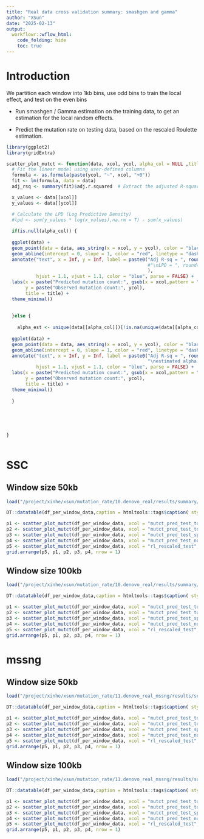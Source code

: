 ```yaml
---
title: "Real data cross validation summary: smashgen and gamma"
author: "XSun"
date: "2025-02-13"
output:
  workflowr::wflow_html:
    code_folding: hide
    toc: true
---
```


# Introduction

We partition each window into 1kb bins, use odd bins to train the local effect, and test on the even bins

- Run smashgen / Gamma estimation on the training data, to get an estimation for the local random effects.

- Predict the mutation rate on testing data, based on the rescaled Roulette estimation.


```r
library(ggplot2)
library(gridExtra)

scatter_plot_mutct <- function(data, xcol, ycol, alpha_col = NULL ,title=NULL) {
  # Fit the linear model using user-defined columns
  formula <- as.formula(paste(ycol, "~", xcol, "+0"))
  fit <- lm(formula, data = data)
  adj_rsq <- summary(fit)$adj.r.squared  # Extract the adjusted R-squared

  x_values <- data[[xcol]]
  y_values <- data[[ycol]]

  # Calculate the LPD (Log Predictive Density)
  #lpd <- sum(y_values * log(x_values),na.rm = T) - sum(x_values)
  
  if(is.null(alpha_col)) {
    
  ggplot(data) +
  geom_point(data = data, aes_string(x = xcol, y = ycol), color = "black") +
  geom_abline(intercept = 0, slope = 1, color = "red", linetype = "dashed") +
  annotate("text", x = Inf, y = Inf, label = paste0("Adj R-sq = ", round(adj_rsq, 3) #, 
                                                    #"\nLPD = ", round(lpd, 3)
                                                    ),
           hjust = 1.1, vjust = 1.1, color = "blue", parse = FALSE) +  # Adjust text positioning and color
  labs(x = paste("Predicted mutation count:", gsub(x = xcol,pattern = "mutct_pred_test_",replacement = "")),
       y = paste("Observed mutation count:", ycol),
       title = title) +
  theme_minimal()
    
    
  }else {
    
    alpha_est <- unique(data[[alpha_col]])[!is.na(unique(data[[alpha_col]]))]
    
  ggplot(data) +
  geom_point(data = data, aes_string(x = xcol, y = ycol), color = "black") +
  geom_abline(intercept = 0, slope = 1, color = "red", linetype = "dashed") +
  annotate("text", x = Inf, y = Inf, label = paste0("Adj R-sq = ", round(adj_rsq, 3) , 
                                                    "\nestimated alpha = ", round(alpha_est, 3)),
           hjust = 1.1, vjust = 1.1, color = "blue", parse = FALSE) +  # Adjust text positioning and color
  labs(x = paste("Predicted mutation count:", gsub(x = xcol,pattern = "mutct_pred_test_",replacement = "")),
       y = paste("Observed mutation count:", ycol),
       title = title) +
  theme_minimal()
    
  }
  
  
  
  
  
}
  
```

# SSC 

## Window size 50kb

```r

load("/project/xinhe/xsun/mutation_rate/10.denovo_real/results/summary/ssc_trost_per_window_chr1_50kb_frac4_halftt.rdata")

DT::datatable(df_per_window_data,caption = htmltools::tags$caption( style = 'caption-side: left; text-align: left; color:black;  font-size:150% ;','Details for each window'),options = list(pageLength = 10) )

p1 <- scatter_plot_mutct(df_per_window_data, xcol = "mutct_pred_test_total_gamma", ycol = "obs_test", alpha_col = "alpha_nsp_est_gamma",title = "Total effect -- Gamma")
p2 <- scatter_plot_mutct(df_per_window_data, xcol = "mutct_pred_test_total_smashgen", ycol = "obs_test",title = "Total effect -- smashgen")
p3 <- scatter_plot_mutct(df_per_window_data, xcol = "mutct_pred_test_spatial_smashgen", ycol = "obs_test",title = "Spatial only -- smashgen")
p4 <- scatter_plot_mutct(df_per_window_data, xcol = "mutct_pred_test_nonspatial_smashgen", ycol = "obs_test",title = "Non-Spatial only -- smashgen")
p5 <- scatter_plot_mutct(df_per_window_data, xcol = "rl_rescaled_test", ycol = "obs_test",title = "Roulette baseline")
grid.arrange(p5, p1, p2, p3, p4, nrow = 1)
```

## Window size 100kb

```r

load("/project/xinhe/xsun/mutation_rate/10.denovo_real/results/summary/ssc_trost_per_window_chr1_100kb_frac4_halftt.rdata")

DT::datatable(df_per_window_data,caption = htmltools::tags$caption( style = 'caption-side: left; text-align: left; color:black;  font-size:150% ;','Details for each window'),options = list(pageLength = 10) )

p1 <- scatter_plot_mutct(df_per_window_data, xcol = "mutct_pred_test_total_gamma", ycol = "obs_test", alpha_col = "alpha_nsp_est_gamma",title = "Total effect -- Gamma")
p2 <- scatter_plot_mutct(df_per_window_data, xcol = "mutct_pred_test_total_smashgen", ycol = "obs_test",title = "Total effect -- smashgen")
p3 <- scatter_plot_mutct(df_per_window_data, xcol = "mutct_pred_test_spatial_smashgen", ycol = "obs_test",title = "Spatial only -- smashgen")
p4 <- scatter_plot_mutct(df_per_window_data, xcol = "mutct_pred_test_nonspatial_smashgen", ycol = "obs_test",title = "Non-Spatial only -- smashgen")
p5 <- scatter_plot_mutct(df_per_window_data, xcol = "rl_rescaled_test", ycol = "obs_test",title = "Roulette baseline")
grid.arrange(p5, p1, p2, p3, p4, nrow = 1)
```

# mssng

## Window size 50kb

```r

load("/project/xinhe/xsun/mutation_rate/11.denovo_real_mssng/results/summary/mssng_trost_per_window_chr1_50kb_frac4_halftt.rdata")

DT::datatable(df_per_window_data,caption = htmltools::tags$caption( style = 'caption-side: left; text-align: left; color:black;  font-size:150% ;','Details for each window'),options = list(pageLength = 10) )

p1 <- scatter_plot_mutct(df_per_window_data, xcol = "mutct_pred_test_total_gamma", ycol = "obs_test", alpha_col = "alpha_nsp_est_gamma",title = "Total effect -- Gamma")
p2 <- scatter_plot_mutct(df_per_window_data, xcol = "mutct_pred_test_total_smashgen", ycol = "obs_test",title = "Total effect -- smashgen")
p3 <- scatter_plot_mutct(df_per_window_data, xcol = "mutct_pred_test_spatial_smashgen", ycol = "obs_test",title = "Spatial only -- smashgen")
p4 <- scatter_plot_mutct(df_per_window_data, xcol = "mutct_pred_test_nonspatial_smashgen", ycol = "obs_test",title = "Non-Spatial only -- smashgen")
p5 <- scatter_plot_mutct(df_per_window_data, xcol = "rl_rescaled_test", ycol = "obs_test",title = "Roulette baseline")
grid.arrange(p5, p1, p2, p3, p4, nrow = 1)
```

## Window size 100kb

```r

load("/project/xinhe/xsun/mutation_rate/11.denovo_real_mssng/results/summary/mssng_trost_per_window_chr1_100kb_frac4_halftt.rdata")

DT::datatable(df_per_window_data,caption = htmltools::tags$caption( style = 'caption-side: left; text-align: left; color:black;  font-size:150% ;','Details for each window'),options = list(pageLength = 10) )

p1 <- scatter_plot_mutct(df_per_window_data, xcol = "mutct_pred_test_total_gamma", ycol = "obs_test", alpha_col = "alpha_nsp_est_gamma",title = "Total effect -- Gamma")
p2 <- scatter_plot_mutct(df_per_window_data, xcol = "mutct_pred_test_total_smashgen", ycol = "obs_test",title = "Total effect -- smashgen")
p3 <- scatter_plot_mutct(df_per_window_data, xcol = "mutct_pred_test_spatial_smashgen", ycol = "obs_test",title = "Spatial only -- smashgen")
p4 <- scatter_plot_mutct(df_per_window_data, xcol = "mutct_pred_test_nonspatial_smashgen", ycol = "obs_test",title = "Non-Spatial only -- smashgen")
p5 <- scatter_plot_mutct(df_per_window_data, xcol = "rl_rescaled_test", ycol = "obs_test",title = "Roulette baseline")
grid.arrange(p5, p1, p2, p3, p4, nrow = 1)
```



